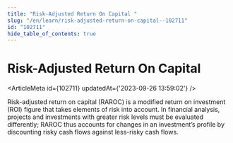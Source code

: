 ```yaml
---
title: "Risk-Adjusted Return On Capital "
slug: "/en/learn/risk-adjusted-return-on-capital--102711"
id: "102711"
hide_table_of_contents: true
---
```



# Risk-Adjusted Return On Capital 

<ArticleMeta id={102711} updatedAt={'2023-09-26 13:59:02'} />
<div className='border-solid border-b border-t-0 my-4 border-[var(--ifm-color-gray-300)]' />

Risk-adjusted return on capital (RAROC) is a modified return on investment (ROI) figure that takes elements of risk into account. In financial analysis, projects and investments with greater risk levels must be evaluated differently; RAROC thus accounts for changes in an investment’s profile by discounting risky cash flows against less-risky cash flows.
